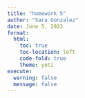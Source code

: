 ```yaml
---
title: "homework 5"
author: "Sara Gonzalez"
date: June 5, 2023
format: 
  html:
    toc: true
    toc-location: left
    code-fold: true
    theme: yeti
execute: 
  warning: false
  message: false
---
```

